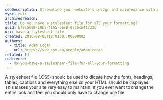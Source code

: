 ```yaml
---
seoDescription: Streamline your website's design and maintenance with a single stylesheet file (.CSS).
type: rule
archivedreason:
title: Do you have a stylesheet file for all your formatting?
guid: bf9c5608-19b5-4165-b6d0-07cbcb41233b
uri: have-a-stylesheet-file
created: 2016-08-05T18:01:07.0000000Z
authors:
  - title: Adam Cogan
    url: https://ssw.com.au/people/adam-cogan
related: []
redirects:
  - do-you-have-a-stylesheet-file-for-all-your-formatting
---
```


A stylesheet file (.CSS) should be used to dictate how the fonts, headings, tables, captions and everything else on your HTML should be displayed.
This makes your site very easy to maintain. If you ever want to change the entire look and feel you should only have to change one file.